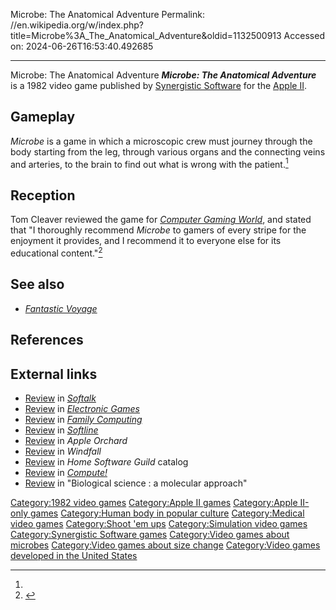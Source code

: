 Microbe: The Anatomical Adventure
Permalink: //en.wikipedia.org/w/index.php?title=Microbe%3A_The_Anatomical_Adventure&oldid=1132500913
Accessed on: 2024-06-26T16:53:40.492685



------
Microbe: The Anatomical Adventure
{{short description|1982 video game}}
{{Infobox video game
| collapsible = 
| state = 
| italic title = 
| title = Microbe: The Anatomical Adventure
| image = Microbe The Anatomical Adventure cover.jpg
| alt = 
| caption = 
| developer = 
| publisher = [[Synergistic Software]]
| series = 
| engine = 
| platforms = [[Apple II]]
| released = 1982 
| genre = 
| modes = 
}}
'''''Microbe: The Anatomical Adventure''''' is a 1982 video game published by [[Synergistic Software]] for the [[Apple II]].

==Gameplay==
''Microbe'' is a game in which a microscopic crew must journey through the body starting from the leg, through various organs and the connecting veins and arteries, to the brain to find out what is wrong with the patient.<ref name="CGW9"/>

==Reception==
Tom Cleaver reviewed the game for ''[[Computer Gaming World]]'', and stated that "I thoroughly recommend ''Microbe'' to gamers of every stripe for the enjoyment it provides, and I recommend it to everyone else for its educational content."<ref name="CGW9">{{cite magazine |last=Cleaver |first=Tom |title=Micro-Reviews |magazine=Computer Gaming World |date=Mar–Apr 1983 |volume=1 |issue=9 |pages=41–42}}</ref>

==See also==
* ''[[Fantastic Voyage]]''

==References==
{{Reflist}}

==External links==
*[https://archive.org/details/softalkv3n10jun1983/page/156/mode/2up Review] in ''[[Softalk]]''
*[https://archive.org/details/Electronic_Games_Volume_01_Number_16_1983-06_Reese_Communications_US/page/n67/mode/2up Review] in ''[[Electronic Games]]''
*[https://archive.org/details/family-computing-04/page/n167/mode/2up Review] in ''[[Family Computing]]''
*[https://archive.org/details/Softline_Magazine_Issue_2.3/page/n33/mode/2up Review] in ''[[Softline (magazine)|Softline]]''
*[https://archive.org/details/Apple-Orchard-v4n2-1983-Mar/page/n83/mode/2up Review] in ''Apple Orchard''
*[https://archive.org/details/Windfall021983/page/n15/mode/2up Review] in ''Windfall''
*[https://archive.org/details/HomeSoftwareGuildFall1983/page/n45/mode/2up Review] in ''Home Software Guild'' catalog
*[https://archive.org/details/1983-04-compute-magazine/page/n275/mode/2up Review] in ''[[Compute!]]''
*[https://archive.org/details/biologicalscienc00/page/n41/mode/2up Review] in "Biological science : a molecular approach"

[[Category:1982 video games]]
[[Category:Apple II games]]
[[Category:Apple II-only games]]
[[Category:Human body in popular culture]]
[[Category:Medical video games]]
[[Category:Shoot 'em ups]]
[[Category:Simulation video games]]
[[Category:Synergistic Software games]]
[[Category:Video games about microbes]]
[[Category:Video games about size change]]
[[Category:Video games developed in the United States]]